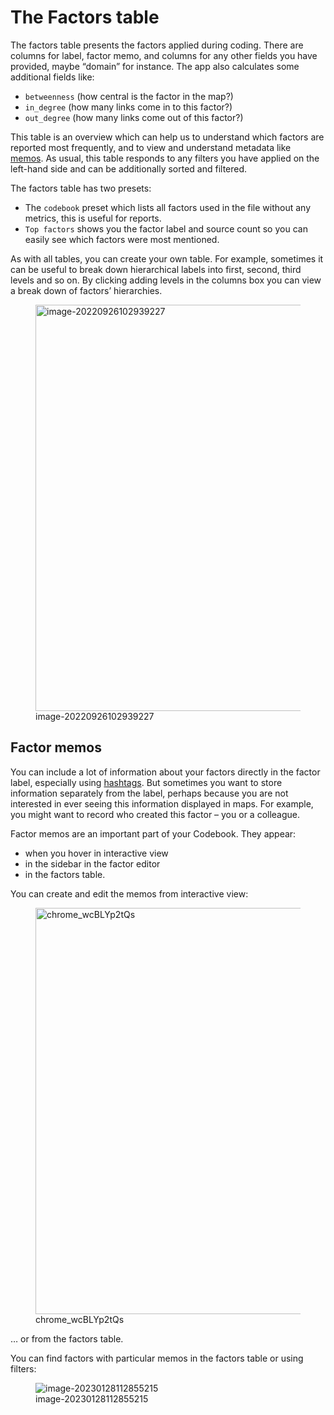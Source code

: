 # The Factors table{#xthe-factors-table}

The factors table presents the factors applied during coding. There are columns for label, factor memo, and columns for any other fields you have provided, maybe "domain" for instance. The app also calculates some additional fields like:

- `betweenness` (how central is the factor in the map?)
- `in_degree` (how many links come in to this factor?)
- `out_degree` (how many links come out of this factor?)

This table is an overview which can help us to understand which factors are reported most frequently, and to view and understand metadata like [memos](#xmemos). As usual, this table responds to any filters you have applied on the left-hand side and can be additionally sorted and filtered.

The factors table has two presets:

- The `codebook` preset which lists all factors used in the file without any metrics, this is useful for reports.
- `Top factors` shows you the factor label and source count so you can easily see which factors were most mentioned.

As with all tables, you can create your own table. For example, sometimes it can be useful to break down hierarchical labels into first, second, third levels and so on. By clicking adding levels in the columns box you can view a break down of factors' hierarchies. 

![image-20220926102939227](_assets/image-20220926102939227.png){width=650}

## Factor memos{#xfactormemos}

You can include a lot of information about your factors directly in the factor label, especially using [hashtags](#xhashtags). But sometimes you want to store information separately from the label, perhaps because you are not interested in ever seeing this information displayed in maps. For example, you might want to record who created this factor -- you or a colleague.

Factor memos are an important part of your Codebook. They appear:

- when you hover in interactive view 
- in the sidebar in the factor editor 
- in the factors table.

You can create and edit the memos from interactive view:

![chrome_wcBLYp2tQs](_assets/chrome_wcBLYp2tQs.gif){width=650}

... or from the factors table.

You can find factors with particular memos in the factors table or using filters:

![image-20230128112855215](_assets/image-20230128112855215.png)

